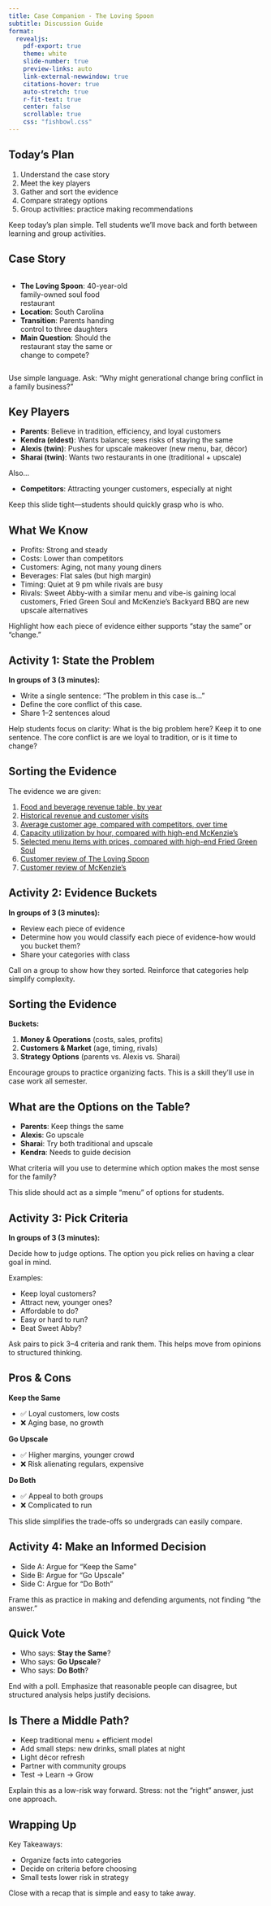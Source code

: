 ```yaml
---
title: Case Companion - The Loving Spoon
subtitle: Discussion Guide
format:
  revealjs:
    pdf-export: true
    theme: white
    slide-number: true
    preview-links: auto
    link-external-newwindow: true
    citations-hover: true
    auto-stretch: true
    r-fit-text: true
    center: false
    scrollable: true
    css: "fishbowl.css"
---
```


## Today’s Plan

1. Understand the case story
2. Meet the key players
3. Gather and sort the evidence
4. Compare strategy options
5. Group activities: practice making recommendations

::: notes
Keep today’s plan simple. Tell students we’ll move back and forth between learning and group activities.
:::


## Case Story

::: {.columns}

::: {.column width="50%"}
- **The Loving Spoon**: 40-year-old family-owned soul food restaurant
- **Location**: South Carolina
- **Transition**: Parents handing control to three daughters
- **Main Question**: Should the restaurant stay the same or change to compete?
:::

::: {.column width="50%"}

[](/images/01_restaurant.jpg)

:::

:::


::: notes
Use simple language. Ask: “Why might generational change bring conflict in a family business?”
:::


## Key Players

- **Parents**: Believe in tradition, efficiency, and loyal customers
- **Kendra (eldest)**: Wants balance; sees risks of staying the same
- **Alexis (twin)**: Pushes for upscale makeover (new menu, bar, décor)
- **Sharai (twin)**: Wants two restaurants in one (traditional + upscale)

Also...

- **Competitors**: Attracting younger customers, especially at night

::: notes
Keep this slide tight—students should quickly grasp who is who.
:::


## What We Know

- Profits: Strong and steady
- Costs: Lower than competitors
- Customers: Aging, not many young diners
- Beverages: Flat sales (but high margin)
- Timing: Quiet at 9 pm while rivals are busy
- Rivals: Sweet Abby-with a similar menu and vibe-is gaining local customers, Fried Green Soul and McKenzie's Backyard BBQ are new upscale alternatives 

::: notes
Highlight how each piece of evidence either supports “stay the same” or “change.”
:::


## Activity 1: State the Problem

**In groups of 3 (3 minutes):**

- Write a single sentence: “The problem in this case is...”
- Define the core conflict of this case.
- Share 1–2 sentences aloud

::: notes
Help students focus on clarity: What is the big problem here? Keep it to one sentence. The core conflict is are we loyal to tradition, or is it time to change?
:::


## Sorting the Evidence

The evidence we are given:

1. [Food and beverage revenue table, by year](/images/01_exhibit01.jpg){target="_blank"}
2. [Historical revenue and customer visits](/images/01_exhibit02.jpg){target="_blank"}
3. [Average customer age, compared with competitors, over time](/images/01_exhibit03.jpg){target="_blank"}
4. [Capacity utilization by hour, compared with high-end McKenzie's](/images/01_exhibit04.jpg){target="_blank"}
5. [Selected menu items with prices, compared with high-end Fried Green Soul](/images/01_exhibit05.jpg){target="_blank"}
6. [Customer review of The Loving Spoon](/images/01_exhibit06.jpg){target="_blank"}
7. [Customer review of McKenzie's](/images/01_exhibit07.jpg){target="_blank"}


## Activity 2: Evidence Buckets

**In groups of 3 (3 minutes):**

- Review each piece of evidence
- Determine how you would classify each piece of evidence-how would you bucket them?
- Share your categories with class

::: notes
Call on a group to show how they sorted. Reinforce that categories help simplify complexity.
:::


## Sorting the Evidence

**Buckets:**

1. **Money & Operations** (costs, sales, profits)
2. **Customers & Market** (age, timing, rivals)
3. **Strategy Options** (parents vs. Alexis vs. Sharai)

::: notes
Encourage groups to practice organizing facts. This is a skill they’ll use in case work all semester.
:::


## What are the Options on the Table?

::: {.fragment}
- **Parents**: Keep things the same
- **Alexis**: Go upscale
- **Sharai**: Try both traditional and upscale
- **Kendra**: Needs to guide decision
:::

::: {.fragment}
What criteria will you use to determine which option makes the most sense for the family?
:::

::: notes
This slide should act as a simple “menu” of options for students.
:::


## Activity 3: Pick Criteria

**In groups of 3 (3 minutes):**

Decide how to judge options. The option you pick relies on having a clear goal in mind.

Examples:

- Keep loyal customers?
- Attract new, younger ones?
- Affordable to do?
- Easy or hard to run?
- Beat Sweet Abby?

::: notes
Ask pairs to pick 3–4 criteria and rank them. This helps move from opinions to structured thinking.
:::


## Pros & Cons

**Keep the Same**

::: {.fragment}
- ✅ Loyal customers, low costs
- ❌ Aging base, no growth
:::

**Go Upscale**

::: {.fragment}
- ✅ Higher margins, younger crowd
- ❌ Risk alienating regulars, expensive
:::

**Do Both**

::: {.fragment}
- ✅ Appeal to both groups
- ❌ Complicated to run
:::

::: notes
This slide simplifies the trade-offs so undergrads can easily compare.
:::


## Activity 4: Make an Informed Decision

- Side A: Argue for “Keep the Same”
- Side B: Argue for “Go Upscale”
- Side C: Argue for “Do Both”

::: notes
Frame this as practice in making and defending arguments, not finding “the answer.”
:::


## Quick Vote

- Who says: **Stay the Same**?
- Who says: **Go Upscale**?
- Who says: **Do Both**?


::: notes
End with a poll. Emphasize that reasonable people can disagree, but structured analysis helps justify decisions.
:::


## Is There a Middle Path?

- Keep traditional menu + efficient model
- Add small steps: new drinks, small plates at night
- Light décor refresh
- Partner with community groups
- Test → Learn → Grow

::: notes
Explain this as a low-risk way forward. Stress: not the “right” answer, just one approach.
:::


## Wrapping Up

Key Takeaways:

- Organize facts into categories
- Decide on criteria before choosing
- Small tests lower risk in strategy

::: notes
Close with a recap that is simple and easy to take away.
:::


